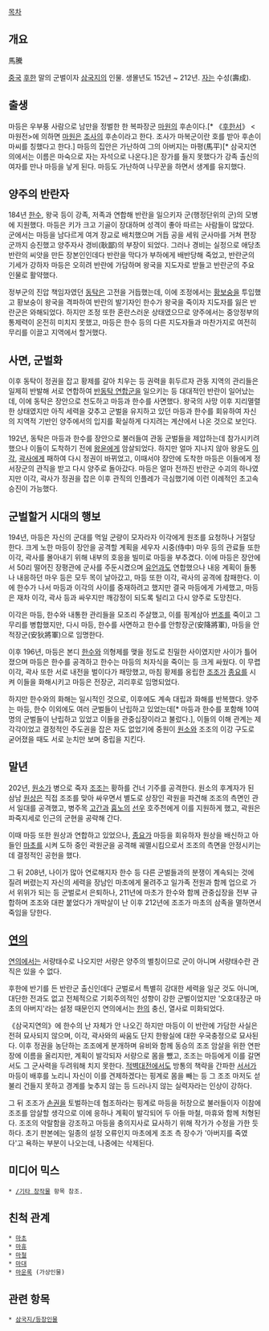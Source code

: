 [[목차]]

== 개요 ==
馬騰

[[중국]] [[후한#s-1|후한]] 말의 군벌이자 [[삼국지]]의 인물. 생몰년도 152년 ~ 212년. [[자#s-2|자]]는 수성(壽成).

== 출생 ==
마등은 우부풍 사람으로 남만을 정벌한 한 복파장군 [[마원]]의 후손이다.[* 《[[후한서]]》 <마원전>에 의하면 [[마원#s-1|마원]]은 [[조사#s-3|조사]]의 후손이라고 한다. 조사가 마복군이란 호를 받아 후손이 마씨를 칭했다고 한다.] 마등의 집안은 가난하여 그의 아버지는 마평(馬平)[* 삼국지연의에서는 이름은 마숙으로 자는 자석으로 나온다.]은 장가를 들지 못했다가 강족 출신의 여자를 만나 마등을 낳게 된다. 마등도 가난하여 나무꾼을 하면서 생계를 유지했다.

== 양주의 반란자 ==
184년 [[한수#s-3|한수]], 왕국 등이 강족, 저족과 연합해 반란을 일으키자 군(행정단위의 군)의 모병에 지원했다. 마등은 키가 크고 기골이 장대하며 성격이 좋아 따르는 사람들이 많았다. 군에서는 마등을 남다르게 여겨 장교로 배치했으며 거듭 공을 세워 군사마를 거쳐 편장군까지 승진했고 양주자사 경비(耿鄙)의 부장이 되었다. 그러나 경비는 실정으로 애당초 반란의 씨앗을 만든 장본인인데다 반란을 막다가 부하에게 배반당해 죽었고, 반란군의 기세가 강하자 마등은 오히려 반란에 가담하며 왕국을 지도자로 받들고 반란군의 주요 인물로 활약했다.

정부군의 진압 책임자였던 [[동탁#s-1|동탁]]은 고전을 거듭했는데, 이에 조정에서는 [[황보숭]]을 투입했고 황보숭이 왕국을 격파하여 반란의 발기자인 한수가 왕국을 죽이자 지도자를 잃은 반란군은 와해되었다. 하지만 조정 또한 혼란스러운 상태였으므로 양주에서는 중앙정부의 통제력이 온전히 미치지 못했고, 마등은 한수 등의 다른 지도자들과 마찬가지로 여전히 무리를 이끌고 지역에서 할거했다.

== 사면, 군벌화 ==
이후 동탁이 정권을 잡고 황제를 갈아 치우는 등 권력을 휘두르자 관동 지역의 관리들은 일제히 반발해 서로 연합하여 [[반동탁 연합군]]을 일으키는 등 대대적인 반란이 일어났는데, 이에 동탁은 장안으로 천도하고 마등과 한수를 사면했다. 왕국의 사망 이후 지리멸렬한 상태였지만 아직 세력을 갖추고 군벌을 유지하고 있던 마등과 한수를 회유하여 자신의 지역적 기반인 양주에서의 입지를 확실하게 다지려는 계산에서 나온 것으로 보인다.

192년, 동탁은 마등과 한수를 장안으로 불러들여 관동 군벌들을 제압하는데 참가시키려 했으나 이들이 도착하기 전에 [[왕윤]]에게 암살되었다. 하지만 얼마 지나지 않아 왕윤도 [[이각#s-1|이각]], [[곽사]]에게 패하여 다시 정권이 바뀌었고, 이때서야 장안에 도착한 마등은 이들에게 정서장군의 관직을 받고 다시 양주로 돌아갔다. 마등은  얼마 전까진 반란군 수괴의 하나였지만 이각, 곽사가 정권을 잡은 이후 관직의 인플레가 극심했기에 이런 이례적인 초고속 승진이 가능했다.

== 군벌할거 시대의 행보 ==
194년, 마등은 자신의 군대를 먹일 군량이 모자라자 이각에게 원조를 요청하나 거절당한다. 크게 노한 마등이 장안을 공격할 계획을 세우자 시중(侍中) 마우 등의 관료들 또한 이각, 곽사를 몰아내기 위해 내부의 호응을 빌미로 마등을 부추겼다. 이에 마등은 장안에서 50리 떨어진 장평관에 군사를 주둔시켰으며 [[유언(삼국지)|유언]]과도 연합했으나 내응 계획이 들통나 내응하던 마우 등은 모두 목이 날아갔고, 마등 또한 이각, 곽사의 공격에 참패한다. 이에 한수가 나서 마등과 이각의 사이를 중재하려고 했지만 결국 마등에게 가세했고, 마등은 재차 이각, 곽사 등과 싸우지만 깨강정이 되도록 털리고 다시 양주로 도망친다.

이각은 마등, 한수와 내통한 관리들을 모조리 주살했고, 이를 핑계삼아 [[번조]]를 죽이고 그 무리를 병합했지만, 다시 마등, 한수를 사면하고 한수를 안항장군(安降將軍), 마등을 안적장군(安狄將軍)으로 임명한다.

이후 196년, 마등은 본디 [[한수#s-3|한수]]와 의형제를 맺을 정도로 친밀한 사이였지만 사이가 틀어졌으며 마등은 한수를 공격하고 한수는 마등의 처자식을 죽이는 등 크게 싸웠다. 이 무렵 이각, 곽사 또한 서로 내전을 벌이다가 패망했고, 마침 황제를 옹립한 [[조조]]가 [[종요]]를 시켜 이들을 화해시키고 마등은 전장군, 괴리후로 임명되었다.

하지만 한수와의 화해는 일시적인 것으로, 이후에도 계속 대립과 화해를 반복했다. 양주는 마등, 한수 이외에도 여러 군벌들이 난립하고 있었는데[* 마등과 한수를 포함해 10여 명의 군벌들이 난립하고 있었고 이들을 관중십장이라고 불렀다.], 이들의 이해 관계는 제각각이었고 결정적인 주도권을 잡은 자도 없었기에 중원이 [[원소]]와 조조의 이강 구도로 굳어졌을 때도 서로 눈치만 보며 중립을 지킨다.

== 말년 ==
202년, [[원소]]가 병으로 죽자 [[조조]]는 황하를 건너 기주를 공격한다. 원소의 후계자가 된 삼남 [[원상#s-1|원상]]은 직접 조조를 맞아 싸우면서 별도로 상장인 곽원을 파견해 조조의 측면인 관서 일대를 공격했고, 병주목 [[고간#s-2|고간]]과 [[흉노]]의 [[선우#s-2|선우]] 호주천에게 이를 지원하게 했고, 곽원은 파죽지세로 인근의 군현을 공략해 간다.

이때 마등 또한 원상과 연합하고 있었으나, [[종요]]가 마등을 회유하자 원상을 배신하고 아들인 [[마초(삼국지)|마초]]를 시켜 도하 중인 곽원군을 공격해 궤멸시킴으로서 조조의 측면을 안정시키는데 결정적인 공헌을 했다.

그 뒤 208년, 나이가 많아 연로해지자 한수 등 다른 군벌들과의 분쟁이 계속되는 것에 질려 버렸는지 자신의 세력을 장남인 마초에게 물려주고 일가족 전원과 함께 업으로 가서 위위가 되는 등 군벌로서 은퇴하나, 211년에 마초가 한수와 함께 관중십장을 전부 규합하며 조조와 대판 붙었다가 개박살이 난 이후 212년에 조조가 마초의 삼족을 멸하면서 죽임을 당한다.

== [[삼국지연의|연의]] ==
[[삼국지연의|연의]]에서는 서량태수로 나오지만 서량은 양주의 별칭이므로 군이 아니며 서량태수란 관직은 있을 수 없다.

후한에 반기를 든 반란군 출신인데다 군벌로서 특별히 강대한 세력을 일군 것도 아니며, 대단한 전과도 없고 전체적으로 기회주의적인 성향이 강한 군벌이었지만 '오호대장군 마초의 아버지'라는 설정 때문인지 연의에서는 [[후한#s-1|한]]의 충신, 열사로 미화되었다.

《삼국지연의》에 한수의 난 자체가 안 나오긴 하지만 마등이 이 반란에 가담한 사실은 전혀 묘사되지 않으며, 이각, 곽사와의 싸움도 단지 한왕실에 대한 우국충정으로 묘사된다. 이후 정권을 농단하는 조조에게 분개하며 유비와 함께 동승의 조조 암살을 위한 연판장에 이름을 올리지만, 계획이 발각되자 서량으로 몸을 뺐고, 조조는 마등에게 이를 갈면서도 그 군사력을 두려워해 치지 못한다. [[적벽대전]]에서도 방통의 책략을 간파한 [[서서]]가 마등이 배후를 노리니 자신이 이를 견제하겠다는 핑계로 몸을 빼는 등 그 조조 마저도 섣불리 건들지 못하고 경계를 늦추지 않는 등 드러나지 않는 실력자라는 인상이 강하다.

그 뒤 조조가 [[손권]]을 토벌하는데 협조하라는 핑계로 마등을 허창으로 불러들이자 이참에 조조를 암살할 생각으로 이에 응하나 계획이 발각되어 두 아들 마철, 마휴와 함께 처형된다. 조조의 악랄함을 강조하고 마등을 충의지사로 묘사하기 위해 작가가 수정을 가한 듯하다. 초기 판본에는 일종의 설정 오류인지 마초에게 조조 측 장수가 '아버지를 죽였다'고 욕하는 부분이 나오는데, 나중에는 삭제된다.

== 미디어 믹스 ==
 * [[/기타 창작물]] 항목 참조.

== 친척 관계 ==
 * [[마초(삼국지)|마초]]
 * [[마휴]]
 * [[마철]]
 * [[마대#s-1|마대]]
 * [[마운록]] (가상인물)

== 관련 항목 ==
 * [[삼국지/등장인물]]
